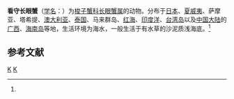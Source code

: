 {{Speciesbox
| taxon = Podophthalmus vigil
| image = Specimen of Podophthalmus vigil.JPG 
| binomial_authority = (Fabricius, 1798)<ref name='id11695'>{{cite web| url =http://www.bioinfo.cn/db05/BjdwSpecies.php?action=view&id=11695| title =看守长眼蟹| work =《中国动物物种编目数据库》| publisher =中国科学院微生物研究所| author =中国科学院动物研究所| accessdate =2009-04-28| deadurl =yes| archiveurl =https://web.archive.org/web/20160305035248/http://www.bioinfo.cn/db05/BjdwSpecies.php?action=view&id=11695| archivedate =2016-03-05}}</ref>
}}

'''看守长眼蟹'''（[[学名|学名]]：{{lang|la|''Podophthalmus vigil''}}）为[[梭子蟹科|梭子蟹科]][[长眼蟹属|长眼蟹属]]的动物。分布于[[日本|日本]]、[[夏威夷|夏威夷]]、萨摩亚、塔希提、[[澳大利亚|澳大利亚]]、[[泰国|泰国]]、马来群岛、[[红海|红海]]、[[印度洋|印度洋]]、[[台湾岛|台湾岛]]以及[[中国大陆|中国大陆]]的[[广西|广西]]、[[海南岛|海南岛]]等地，生活环境为海水，一般生活于有水草的沙泥质浅海底。<ref name='id11695'/>

== 参考文献 ==
{{reflist}}

{{螃蟹小作品}}

{{Taxonbar}}
[[Category:1798年描述的动物|K]]
[[Category:长眼蟹属|K]]